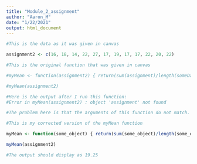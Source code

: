 ---
title: "Module_2_assignment"
author: "Aaron_M"
date: "1/22/2021"
output: html_document
---


```{r data}
#This is the data as it was given in canvas

assignment2 <- c(16, 18, 14, 22, 27, 17, 19, 17, 17, 22, 20, 22)

```

```{r original}
#This is the original function that was given in canvas

#myMean <- function(assignment2) { return(sum(assignment)/length(someData)) }

#myMean(assignment2)

#Here is the output after I run this function: 
#Error in myMean(assignment2) : object 'assignment' not found

#The problem here is that the arguments of this function do not match. assignment and someData must both be changed to assignment2. My reference is pg. 7 of The Art of Programming. The name of the argument could be anything(as long as it contains acceptable charaters like letters and numbers). Whats important here is that it has to remain the same in the function itself

```

```{r Corrected}
#This is my corrected version of the myMean function

myMean <- function(some_object) { return(sum(some_object)/length(some_object)) }

myMean(assignment2)

#The output should display as 19.25
```